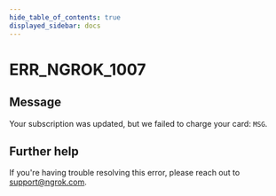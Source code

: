 ```yaml
---
hide_table_of_contents: true
displayed_sidebar: docs
---
```



# ERR_NGROK_1007

## Message

Your subscription was updated, but we failed to charge your card: `MSG`.

<ErrorDetails error="err_ngrok_1007" />

## Further help

If you're having trouble resolving this error, please reach out to [support@ngrok.com](mailto:support@ngrok.com?subject=Help%20with%20ERR_NGROK_1007).
